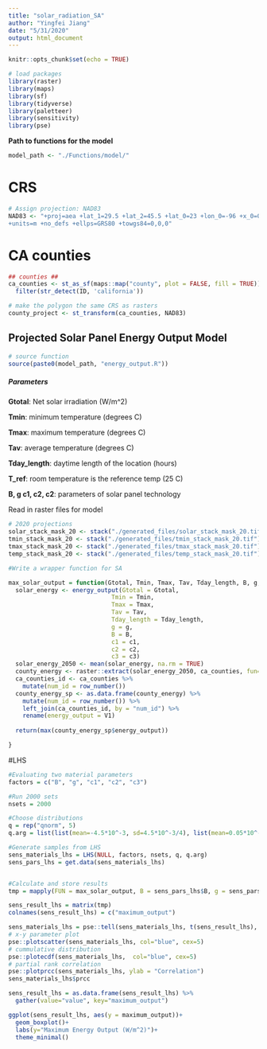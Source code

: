 ```yaml
---
title: "solar_radiation_SA"
author: "Yingfei Jiang"
date: "5/31/2020"
output: html_document
---
```


```r
knitr::opts_chunk$set(echo = TRUE)
```

```r
# load packages
library(raster)
library(maps)
library(sf)
library(tidyverse)
library(paletteer)
library(sensitivity)
library(pse)
```

**Path to functions for the model**
```r
model_path <- "./Functions/model/"
```

# CRS
```r
# Assign projection: NAD83
NAD83 <- "+proj=aea +lat_1=29.5 +lat_2=45.5 +lat_0=23 +lon_0=-96 +x_0=0 +y_0=0 +datum=NAD83
+units=m +no_defs +ellps=GRS80 +towgs84=0,0,0"
```

# CA counties

```r
## counties ##
ca_counties <- st_as_sf(maps::map("county", plot = FALSE, fill = TRUE)) %>% 
  filter(str_detect(ID, 'california'))

# make the polygon the same CRS as rasters
county_project <- st_transform(ca_counties, NAD83)
```

## Projected Solar Panel Energy Output Model

```r
# source function
source(paste0(model_path, "energy_output.R"))
```

##### Parameters
**Gtotal**: Net solar irradiation (W/m^2)

**Tmin**: minimum temperature (degrees C)

**Tmax**: maximum temperature (degrees C)

**Tav**: average temperature (degrees C)

**Tday_length**: daytime length of the location (hours)

**T_ref**: room temperature is the reference temp (25 C)

**B, g c1, c2, c2**: parameters of solar panel technology

Read in raster files for model
```r
# 2020 projections
solar_stack_mask_20 <- stack("./generated_files/solar_stack_mask_20.tif") # Gtotal
tmin_stack_mask_20 <- stack("./generated_files/tmin_stack_mask_20.tif") # tmin
tmax_stack_mask_20 <- stack("./generated_files/tmax_stack_mask_20.tif") # tmax
temp_stack_mask_20 <- stack("./generated_files/temp_stack_mask_20.tif") # tac
```

```r
#Write a wrapper function for SA

max_solar_output = function(Gtotal, Tmin, Tmax, Tav, Tday_length, B, g, c1, c2, c3){
  solar_energy <- energy_output(Gtotal = Gtotal,
                             Tmin = Tmin,
                             Tmax = Tmax,
                             Tav = Tav,
                             Tday_length = Tday_length,
                             g = g,
                             B = B,
                             c1 = c1,
                             c2 = c2,
                             c3 = c3)
  solar_energy_2050 <- mean(solar_energy, na.rm = TRUE)
  county_energy <- raster::extract(solar_energy_2050, ca_counties, fun=mean)
  ca_counties_id <- ca_counties %>% 
    mutate(num_id = row_number()) 
  county_energy_sp <- as.data.frame(county_energy) %>% 
    mutate(num_id = row_number()) %>%
    left_join(ca_counties_id, by = "num_id") %>%
    rename(energy_output = V1)
  
  return(max(county_energy_sp$energy_output))

}
```

#LHS

```r
#Evaluating two material parameters
factors = c("B", "g", "c1", "c2", "c3")

#Run 2000 sets
nsets = 2000

#Choose distributions
q = rep("qnorm", 5)
q.arg = list(list(mean=-4.5*10^-3, sd=4.5*10^-3/4), list(mean=0.05*10^-3, sd=0.05*10^-3/4), list(mean=-3.75, sd=3.75/4), list(mean=1.14, sd=1.14/4), list(mean=0.0175, sd=0.0175/4))

#Generate samples from LHS
sens_materials_lhs = LHS(NULL, factors, nsets, q, q.arg)
sens_pars_lhs = get.data(sens_materials_lhs)


#Calculate and store results
tmp = mapply(FUN = max_solar_output, B = sens_pars_lhs$B, g = sens_pars_lhs$g, c1 = sens_pars_lhs$c1, c2 = sens_pars_lhs$c2, c3 = sens_pars_lhs$c3, MoreArgs = list(Gtotal = solar_stack_mask, Tmin = tmin_stack_mask, Tmax = tmax_stack_mask, Tav = temp_stack_mask, Tday_length = 12))

sens_result_lhs = matrix(tmp)
colnames(sens_result_lhs) = c("maximum_output")


```

```r
sens_materials_lhs = pse::tell(sens_materials_lhs, t(sens_result_lhs), res.names = c("maximum_output"))
# x-y parameter plot
pse::plotscatter(sens_materials_lhs, col="blue", cex=5)
# cummulative distribution
pse::plotecdf(sens_materials_lhs,  col="blue", cex=5)
# partial rank correlation
pse::plotprcc(sens_materials_lhs, ylab = "Correlation")
sens_materials_lhs$prcc
```

```r
sens_result_lhs = as.data.frame(sens_result_lhs) %>% 
  gather(value="value", key="maximum_output")

ggplot(sens_result_lhs, aes(y = maximum_output))+
  geom_boxplot()+
  labs(y="Maximum Energy Output (W/m^2)")+
  theme_minimal()
```